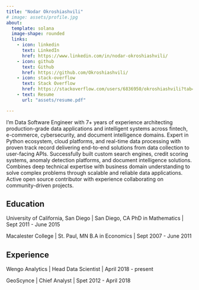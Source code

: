 ```yaml
---
title: "Nodar Okroshiashvili"
# image: assets/profile.jpg
about:
  template: solana
  image-shape: rounded
  links:
    - icon: linkedin
      text: LinkedIn
      href: https://www.linkedin.com/in/nodar-okroshiashvili/
    - icon: github
      text: Github
      href: https://github.com/Okroshiashvili/
    - icon: stack-overflow
      text: Stack Overflow
      href: https://stackoverflow.com/users/6836950/okroshiashvili?tab=topactivity/
    - text: Resume
      url: "assets/resume.pdf"

---
```


I'm Data Software Engineer with 7+ years of experience architecting production-grade data applications and intelligent systems across fintech, e-commerce, cybersecurity, and document intelligence domains. Expert in Python ecosystem, cloud platforms, and real-time data processing with proven track record delivering end-to-end solutions from data collection to user-facing APIs. Successfully built custom search engines, credit scoring systems, anomaly detection platforms, and document intelligence solutions. Combines deep technical expertise with business domain understanding to solve complex problems through scalable and reliable data applications. Active open source contributor with experience collaborating on community-driven projects.

## Education

University of California, San Diego | San Diego, CA
PhD in Mathematics | Sept 2011 - June 2015

Macalester College | St. Paul, MN
B.A in Economics | Sept 2007 - June 2011

## Experience

Wengo Analytics | Head Data Scientist | April 2018 - present

GeoScynce | Chief Analyst | Spet 2012 - April 2018

